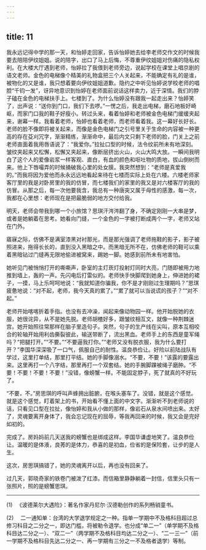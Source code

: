 ```yaml
---
---
---
```

title: 11
---



我永远记得中学的那一天，和怡婷走回家，告诉怡婷她去给李老师交作文的时候我要去陪陪伊纹姐姐。说的陪字，出口了马上后悔，不尊重伊纹姐姐对伤痛的隐私权利。在大楼大厅遇到老师，怡婷拉了我偎到老师旁边，说起学校在课堂上唱京剧的语文老师。金色的电梯像个精美的礼物盒把三个人关起来，不能确定有礼的是谁，被物化的又是谁，我只想着要向伊纹姐姐道歉。隐约之中听见怡婷说学校老师的唱腔“千钧一发”，讶异地意识到怡婷在老师面前说话这样卖力，近于深情。我们的脖子磕在金色的电梯扶手上。七楼到了。为什么怡婷没有跟我一起走出来？怡婷笑了，出声说：“送你到门口，我们下去啰。”一愣之后，我走出电梯，磨石地板好崎岖，而家门口我的鞋子好瘦小。转过头来，看着怡婷和老师被金色电梯门缓缓夹起来，谢幕一样。我看着老师，怡婷也看着老师，而老师看着我。这一幕好长好长。老师的脸不像即将被关起来，而像是金色电梯门之引号里关于生命的内容被一种更高的存在芟刈冗字，渐渐精练，渐渐命中，最后内文只剩下老师的脸，门关上之前老师直面着我用唇语说了：“我爱你。”拉扯口型的时候，法令纹前所未有地深刻。皱纹夹起来又松懈，松懈又夹起来，像断层挤出火山，火山大鸣大放。一瞬间我明白了这个人的爱像岩浆一样客观、直白，有血的颜色和呕吐物的质地，拔山倒树而来。他上下唇嘬弄的时候捅破我心里的处女膜。我突然想到：“老师是真爱我的。”而我将因为爱他而永永远远地看起来待在七楼而实际上处在六楼。六楼老师家客厅里的我是对卧房里的我的仿冒，而七楼我们的家里的我又是对六楼客厅的我的仿冒。从那之后，每一次他要我含，我总有一种唐突又属于母性的感激，每一次，我都在心里想：老师现在是把最脆弱的地方交付给我。

明天，老师会带我到哪一个小旅馆？思琪汗涔涔翻了身，不确定刚刚一大串是梦，或者是她躺着在思考。她看向门缝，一个金色的一字被打断成两个一字，老师又站在门外。

寤寐之际，仿佛不是满室漆黑对衬那光，而是那光强调了老师拖鞋的影子，影子被照进来，拖得长长的，直到没入黑暗之中。而黑暗无所不在，仿佛老师的鞋可以乘着黑暗钻过门缝再无限地偷进被窝来，踢她一脚。她感到前所未有地害怕。

她听见门被悄悄打开的嘶嘶声，卧室的主灯崁灯投射灯同时大亮，门随即被用力地推到墙上，轰的一声。先闪电后打雷似的。老师快手快脚爬到她身上，伸进她的裙子，一摸，马上乐呵呵地说：“我就知道你骗我，你不是才刚刚过生理期吗？”思琪疲惫地说：“对不起，老师，我今天真的累了。”“累了就可以当说谎的孩子？”“对不起。”

老师开始喀喀折着手指。也没有去冲澡，闻起来像动物园一样。他开始脱她的衣服，她很诧异，从不是她先脱。老师胡楂好多，跟皱纹相互文，就像一种荆棘迷宫。她开始照往常那样在脑子里造句子。突然，句子的生产线在尖叫，原本互相咬合的轮轴开始用利齿撕裂彼此，输送带断了，流出黑血。老师手上的东西是童军绳吗？“把腿打开。”“不要。”“不要逼我打你。”“老师又没有脱衣服，我为什么要打开？”李国华深深吸了一口气，佩服自己的耐性。温良恭俭让。好险以前陆战队有学过，这里打单结，那里打平结。她的手脚像溺水。“不要，不要！”该露的要露出来。这里再打一个八字结，那里再打一个双套结。她的手腕脚踝被绳子磨肿。“不要！不要！不要！不要！”没错，像螃蟹一样。不能固定脖子，死了就真的不好玩了。

“不要，不。”房思琪的呼叫声蜂拥出脏腑，在喉头塞车了。没错，就是这个感觉。就是这个感觉，盯着架上的书，开始看不懂上面的中文字。渐渐听不到老师说的话，只看见口型在拉扯，像怡婷和我从小做的那样，像岩石从泉水间喷出来。太好了，灵魂要离开身体了，我会忘记现在的屈辱，等我再回来的时候，我又会是完好如初的。

完成了。房妈妈前几天送我的螃蟹也是绑成这样。李国华谦虚地笑了。温良恭俭让。温暖的是体液，良莠的是体力，恭喜的是初血，俭省的是保险套，让步的是人生。

这次，房思琪搞错了，她的灵魂离开以后，再也没有回来了。

过几天，郭晓奇家的铁卷门被泼了红漆。而信箱里静静躺着一封信，信里头只有一张照片，照的是螃蟹思琪。



* * *



(1) 　《波德莱尔大遇险》：著名作家丹尼尔·汉德勒创作的系列畅销童书。

(2) 　二一通知单：台湾的大学退学规定之一种。指单一学期中不及格科目超过总修习科目之二分之一，即达门槛，将被勒令退学。也分成“单二一”（单学期不及格科目达二分之一）、“双二一”（两学期不及格科目均达二分之一）、“二一三一”（前一学期不及格科目先达二分之一、再一学期有三分之一不及格者退学）等制。